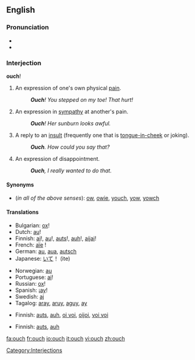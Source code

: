 ==English==

===Pronunciation===
*{{IPA|/æɔ̹ˀʧ/ (♪: <sup>-╮</sup>)}}
*{{audio|en-us-inlandnorth-ouch.ogg|Audio (US-Inland North)}}

===Interjection===
'''ouch'''!

# An expression of one's own physical [[pain]].
#:'''''Ouch'''!  You stepped on my toe! That hurt!''
# An expression in [[sympathy]] at another's pain.
#:'''''Ouch'''!  Her sunburn looks awful.''
# A reply to an [[insult]] (frequently one that is [[tongue-in-cheek]] or joking).
#: '''''Ouch'''.  How could you say that?''
# An expression of disappointment.
#: '''''Ouch''', I really wanted to do that.''

====Synonyms====
*(''in all of the above senses''): [[ow]], [[owie]], [[youch]], [[yow]], [[yowch]]

====Translations====

{{trans-top|expression of one's own physical pain}}
*Bulgarian: [[ох]]!
*Dutch: [[au]]!
*Finnish: [[ai]]!, [[au]]!, [[auts]]!, [[auh]]!, [[aijai]]!
*French: [[aïe]]&nbsp;!
*German: [[au]], [[aua]], [[autsch]]
*Japanese: [[いて]]！ (ite)
{{trans-mid}}
*Norwegian: [[au]]
*Portuguese: [[ai]]!
*Russian: [[ох]]!
*Spanish: ¡[[ay]]!
*Swedish: [[aj]]
*Tagalog: [[aray]], [[aruy]], [[aguy]], [[ay]]
{{trans-bottom}}

{{trans-top|expression in sympathy at another’s pain}}
*Finnish: [[auts]], [[auh]], [[oi voi]], [[oijoi]], [[voi voi]]
{{trans-mid}}
{{trans-bottom}}

{{trans-top|reply to an insult}}
*Finnish: [[auts]], [[auh]]
{{trans-mid}}
{{trans-bottom}}

[[Category:Interjections]]

[[fa:ouch]]
[[fr:ouch]]
[[io:ouch]]
[[it:ouch]]
[[vi:ouch]]
[[zh:ouch]]